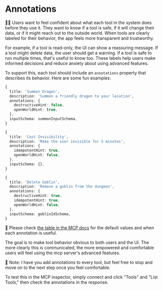 # Annotations

👨‍💼 Users want to feel confident about what each tool in the system does before they use it. They want to know if a tool is safe, if it will change their data, or if it might reach out to the outside world. When tools are clearly labeled for their behavior, the app feels more transparent and trustworthy.

For example, if a tool is read-only, the UI can show a reassuring message. If a tool might delete data, the user should get a warning. If a tool is safe to run multiple times, that's useful to know too. These labels help users make informed decisions and reduce anxiety about using advanced features.

To support this, each tool should include an `annotations` property that describes its behavior. Here are some fun examples:

```ts
{
  title: 'Summon Dragon',
  description: 'Summon a friendly dragon to your location',
  annotations: {
    destructiveHint: false,
    openWorldHint: true,
  },
  inputSchema: summonInputSchema,
}
```

```ts
{
  title: 'Cast Invisibility',
  description: 'Make the user invisible for 5 minutes',
  annotations: {
    idempotentHint: true,
    openWorldHint: false,
  },
  inputSchema: {},
}
```

```ts
{
  title: 'Delete Goblin',
  description: 'Remove a goblin from the dungeon',
  annotations: {
    destructiveHint: true,
    idempotentHint: true,
    openWorldHint: false,
  },
  inputSchema: goblinIdSchema,
}
```

📜 Please check [the table in the MCP docs](https://modelcontextprotocol.io/legacy/concepts/tools#available-tool-annotations) for the default values and when each annotation is useful.

The goal is to make tool behavior obvious to both users and the UI. The more clearly this is communicated, the more empowered and comfortable users will feel using the mcp server's advanced features.

<callout-info>
	🐨 Note: I have you add annotations to every tool, but feel free to stop and
	move on to the next step once you feel comfortable.
</callout-info>

To test this in the MCP inspector, simply connect and click "Tools" and "List Tools," then check the annotations in the response.
